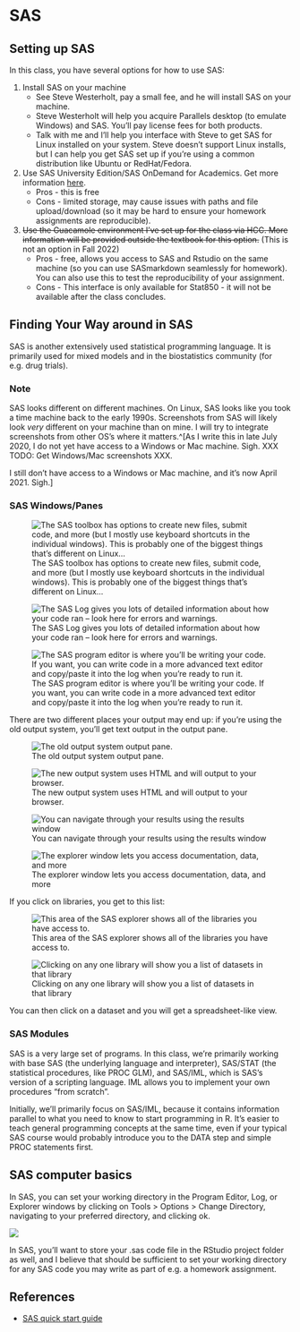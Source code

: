 # SAS

## Setting up SAS {#setting-up-sas}

In this class, you have several options for how to use SAS:

1. Install SAS on your machine
    - <i class="fab fa-windows"></i> See Steve Westerholt, pay a small fee, and he will install SAS on your machine.
    - <i class="fab fa-apple"></i> Steve Westerholt will help you acquire Parallels desktop (to emulate Windows) and SAS. You'll pay license fees for both products. 
    - <i class="fab fa-linux"></i> Talk with me and I'll help you interface with Steve to get SAS for Linux installed on your system. Steve doesn't support Linux installs, but I can help you get SAS set up if you're using a common distribution like Ubuntu or RedHat/Fedora.
    
2. Use SAS University Edition/SAS OnDemand for Academics. Get more information [here](https://www.sas.com/en_us/software/on-demand-for-academics/references/getting-started-with-sas-ondemand-for-academics-studio.html). 
    - Pros - this is free
    - Cons - limited storage, may cause issues with paths and file upload/download (so it may be hard to ensure your homework assignments are reproducible).

3. ~~Use the Guacamole environment I've set up for the class via HCC. More information will be provided outside the textbook for this option.~~ (This is not an option in Fall 2022)
    - Pros - free, allows you access to SAS and Rstudio on the same machine (so you can use SASmarkdown seamlessly for homework). You can also use this to test the reproducibility of your assignment.
    - Cons - This interface is only available for Stat850 - it will not be available after the class concludes. 

## Finding Your Way around in SAS {#looking-around-sas}

SAS is another extensively used statistical programming language. It is primarily used for mixed models and in the biostatistics community (for e.g. drug trials). 

### Note {- .note}
SAS looks different on different machines. On Linux, SAS looks like you took a time machine back to the early 1990s. Screenshots from SAS will likely look *very* different on your machine than on mine. I will try to integrate screenshots from other OS's where it matters.^[As I write this in late July 2020, I do not yet have access to a Windows or Mac machine. Sigh. XXX TODO: Get Windows/Mac screenshots XXX. 

I still don't have access to a Windows or Mac machine, and it's now April 2021. Sigh.]

### SAS Windows/Panes

![The SAS toolbox has options to create new files, submit code, and more (but I mostly use keyboard shortcuts in the individual windows). This is probably one of the biggest things that's different on Linux...](images/sas/sas_toolbox.png)

![The SAS Log gives you lots of detailed information about how your code ran -- look here for errors and warnings.](images/sas/sas_log_window.png)

![The SAS program editor is where you'll be writing your code. If you want, you can write code in a more advanced text editor and copy/paste it into the log when you're ready to run it.](images/sas/sas_program_editor.png)

There are two different places your output may end up: if you're using the old output system, you'll get text output in the output pane.

![The old output system output pane.](images/sas/sas_output_old.png)

![The new output system uses HTML and will output to your browser.](images/sas/sas_modern_output.png)

![You can navigate through your results using the results window](images/sas/sas_results_window.png)

![The explorer window lets you access documentation, data, and more](images/sas/sas_explorer_1.png)

If you click on libraries, you get to this list:

![This area of the SAS explorer shows all of the libraries you have access to.](images/sas/sas_explorer_2.png)

![Clicking on any one library will show you a list of datasets in that library](images/sas/sas_explorer_3.png)


You can then click on a dataset and you will get a spreadsheet-like view. 


### SAS Modules

SAS is a very large set of programs. In this class, we're primarily working with base SAS (the underlying language and interpreter), SAS/STAT (the statistical procedures, like PROC GLM), and SAS/IML, which is SAS's version of a scripting language. IML allows you to implement your own procedures "from scratch". 

Initially, we'll primarily focus on SAS/IML, because it contains information parallel to what you need to know to start programming in R. It's easier to teach general programming concepts at the same time, even if your typical SAS course would probably introduce you to the DATA step and simple PROC statements first. 

## SAS computer basics

In SAS, you can set your working directory in the Program Editor, Log, or Explorer windows by clicking on Tools > Options > Change Directory, navigating to your preferred directory, and clicking ok.

![](images/sas/sas-screenshot-setwd.gif)

In SAS, you'll want to store your .sas code file in the RStudio project folder as well, and I believe that should be sufficient to set your working directory for any SAS code you may write as part of e.g. a homework assignment.


## References {#refs-sas}


- [SAS quick start guide](https://towardsdatascience.com/getting-started-with-sas-beginner-354a94a48f08)

